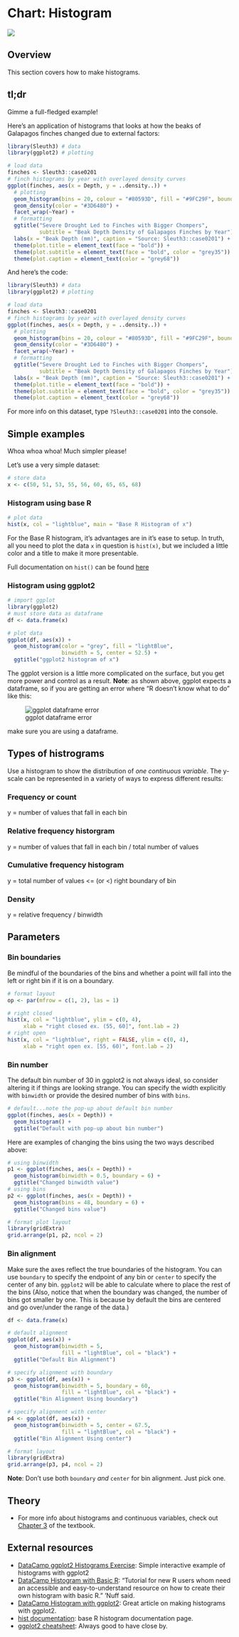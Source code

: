 # Chart: Histogram {#histo}

![](images/banners/banner_histogram.png)

## Overview

This section covers how to make histograms.

## tl;dr
Gimme a full-fledged example!

Here's an application of histograms that looks at how the beaks of Galapagos finches changed due to external factors:

```r
library(Sleuth3) # data
library(ggplot2) # plotting

# load data
finches <- Sleuth3::case0201
# finch histograms by year with overlayed density curves
ggplot(finches, aes(x = Depth, y = ..density..)) + 
  # plotting
  geom_histogram(bins = 20, colour = "#80593D", fill = "#9FC29F", boundary = 0) +
  geom_density(color = "#3D6480") + 
  facet_wrap(~Year) +
  # formatting
  ggtitle("Severe Drought Led to Finches with Bigger Chompers",
          subtitle = "Beak Depth Density of Galapagos Finches by Year") +
  labs(x = "Beak Depth (mm)", caption = "Source: Sleuth3::case0201") +
  theme(plot.title = element_text(face = "bold")) +
  theme(plot.subtitle = element_text(face = "bold", color = "grey35")) +
  theme(plot.caption = element_text(color = "grey68"))
```

And here's the code:
```r
library(Sleuth3) # data
library(ggplot2) # plotting

# load data
finches <- Sleuth3::case0201
# finch histograms by year with overlayed density curves
ggplot(finches, aes(x = Depth, y = ..density..)) + 
  # plotting
  geom_histogram(bins = 20, colour = "#80593D", fill = "#9FC29F", boundary = 0) +
  geom_density(color = "#3D6480") + 
  facet_wrap(~Year) +
  # formatting
  ggtitle("Severe Drought Led to Finches with Bigger Chompers",
          subtitle = "Beak Depth Density of Galapagos Finches by Year") +
  labs(x = "Beak Depth (mm)", caption = "Source: Sleuth3::case0201") +
  theme(plot.title = element_text(face = "bold")) +
  theme(plot.subtitle = element_text(face = "bold", color = "grey35")) +
  theme(plot.caption = element_text(color = "grey68"))
```

For more info on this dataset, type `?Sleuth3::case0201` into the console.

## Simple examples
Whoa whoa whoa! Much simpler please!

Let's use a very simple dataset:
```r
# store data
x <- c(50, 51, 53, 55, 56, 60, 65, 65, 68)
```

### Histogram using base R
```r
# plot data
hist(x, col = "lightblue", main = "Base R Histogram of x")
```

For the Base R histogram, it's advantages are in it's ease to setup. In truth, all you need to plot the data `x` in question is `hist(x)`, but we included a little color and a title to make it more presentable. 

Full documentation on `hist()` can be found [here](https://www.rdocumentation.org/packages/graphics/versions/3.5.0/topics/hist){target="_blank"}

### Histogram using ggplot2
```r
# import ggplot
library(ggplot2)
# must store data as dataframe
df <- data.frame(x)

# plot data
ggplot(df, aes(x)) +
  geom_histogram(color = "grey", fill = "lightBlue", 
                 binwidth = 5, center = 52.5) +
  ggtitle("ggplot2 histogram of x")
```

The ggplot version is a little more complicated on the surface, but you get more power and control as a result. **Note**: as shown above, ggplot expects a dataframe, so if you are getting an error where "R doesn't know what to do" like this:

![ggplot dataframe error](images/ggplot_df_error.png)

make sure you are using a dataframe.

## Types of histrograms

Use a histogram to show the distribution of *one continuous variable*. The y-scale can be represented in a variety of ways to express different results:

### Frequency or count

y = number of values that fall in each bin

### Relative frequency historgram

y = number of values that fall in each bin / total number of values

### Cumulative frequency histogram

y = total number of values <= (or <) right boundary of bin

### Density

y = relative frequency / binwidth


## Parameters

### Bin boundaries
Be mindful of the boundaries of the bins and whether a point will fall into the left or right bin if it is on a boundary.
```r
# format layout
op <- par(mfrow = c(1, 2), las = 1)

# right closed
hist(x, col = "lightblue", ylim = c(0, 4),
     xlab = "right closed ex. (55, 60]", font.lab = 2)
# right open
hist(x, col = "lightblue", right = FALSE, ylim = c(0, 4),
     xlab = "right open ex. [55, 60)", font.lab = 2)
```

### Bin number
The default bin number of 30 in ggplot2 is not always ideal, so consider altering it if things are looking strange. You can specify the width explicitly with `binwidth` or provide the desired number of bins with `bins`.
```r
# default...note the pop-up about default bin number
ggplot(finches, aes(x = Depth)) +
  geom_histogram() +
  ggtitle("Default with pop-up about bin number")
```

Here are examples of changing the bins using the two ways described above:
```r
# using binwidth
p1 <- ggplot(finches, aes(x = Depth)) +
  geom_histogram(binwidth = 0.5, boundary = 6) +
  ggtitle("Changed binwidth value")
# using bins
p2 <- ggplot(finches, aes(x = Depth)) +
  geom_histogram(bins = 48, boundary = 6) +
  ggtitle("Changed bins value")

# format plot layout
library(gridExtra)
grid.arrange(p1, p2, ncol = 2)
```


### Bin alignment
Make sure the axes reflect the true boundaries of the histogram. You can use `boundary` to specify the endpoint of any bin or `center` to specify the center of any bin. `ggplot2` will be able to calculate where to place the rest of the bins (Also, notice that when the boundary was changed, the number of bins got smaller by one. This is because by default the bins are centered and go over/under the range of the data.)
```r
df <- data.frame(x)

# default alignment
ggplot(df, aes(x)) +
  geom_histogram(binwidth = 5,
                 fill = "lightBlue", col = "black") +
  ggtitle("Default Bin Alignment")
```

```r
# specify alignment with boundary
p3 <- ggplot(df, aes(x)) +
  geom_histogram(binwidth = 5, boundary = 60,
                 fill = "lightBlue", col = "black") +
  ggtitle("Bin Alignment Using boundary")

# specify alignment with center
p4 <- ggplot(df, aes(x)) +
  geom_histogram(binwidth = 5, center = 67.5,
                 fill = "lightBlue", col = "black") +
  ggtitle("Bin Alignment Using center")

# format layout
library(gridExtra)
grid.arrange(p3, p4, ncol = 2)
```

**Note**: Don't use both `boundary` *and* `center` for bin alignment. Just pick one.

## Theory

*   For more info about histograms and continuous variables, check out [Chapter 3](http://www.gradaanwr.net/content/03-examining-continuous-variables/){target="_blank"} of the textbook. 

## External resources

- [DataCamp ggplot2 Histograms Exercise](https://campus.datacamp.com/courses/data-visualization-with-ggplot2-1/chapter-4-geometries?ex=5){target="_blank"}: Simple interactive example of histograms with ggplot2
- [DataCamp Histogram with Basic R](https://www.datacamp.com/community/tutorials/make-histogram-basic-r){target="_blank"}: "Tutorial for new R users whom need an accessible and easy-to-understand resource on how to create their own histogram with basic R.
" 'Nuff said.
- [DataCamp Histogram with ggplot2](https://www.datacamp.com/community/tutorials/make-histogram-ggplot2){target="_blank"}: Great article on making histograms with ggplot2.
- [hist documentation](https://www.rdocumentation.org/packages/graphics/versions/3.5.0/topics/hist){target="_blank"}: base R histogram documentation page.
- [ggplot2 cheatsheet](https://www.rstudio.com/wp-content/uploads/2015/03/ggplot2-cheatsheet.pdf){target="_blank"}: Always good to have close by.



